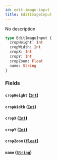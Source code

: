 ```yaml
---
id: edit-image-input
title: EditImageInput
---
```


No description

```graphql
type EditImageInput {
  cropHeight: Int
  cropWidth: Int
  cropX: Int
  cropY: Int
  cropZoom: Float
  name: String
}
```

### Fields

#### `cropHeight` ([`Int`](/docs/graphql/scalars/int))

#### `cropWidth` ([`Int`](/docs/graphql/scalars/int))

#### `cropX` ([`Int`](/docs/graphql/scalars/int))

#### `cropY` ([`Int`](/docs/graphql/scalars/int))

#### `cropZoom` ([`Float`](/docs/graphql/scalars/float))

#### `name` ([`String`](/docs/graphql/scalars/string))
